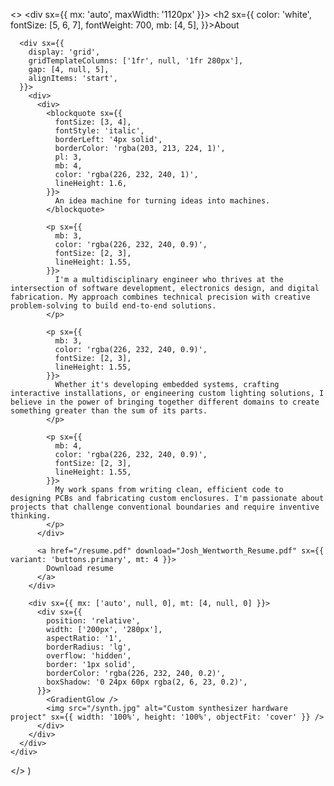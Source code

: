 
  <>
    <div sx={{ mx: 'auto', maxWidth: '1120px' }}>
      <h2 sx={{
        color: 'white',
        fontSize: [5, 6, 7],
        fontWeight: 700,
        mb: [4, 5],
      }}>About</h2>

      <div sx={{
        display: 'grid',
        gridTemplateColumns: ['1fr', null, '1fr 280px'],
        gap: [4, null, 5],
        alignItems: 'start',
      }}>
        <div>
          <div>
            <blockquote sx={{
              fontSize: [3, 4],
              fontStyle: 'italic',
              borderLeft: '4px solid',
              borderColor: 'rgba(203, 213, 224, 1)',
              pl: 3,
              mb: 4,
              color: 'rgba(226, 232, 240, 1)',
              lineHeight: 1.6,
            }}>
              An idea machine for turning ideas into machines.
            </blockquote>

            <p sx={{
              mb: 3,
              color: 'rgba(226, 232, 240, 0.9)',
              fontSize: [2, 3],
              lineHeight: 1.55,
            }}>
              I'm a multidisciplinary engineer who thrives at the intersection of software development, electronics design, and digital fabrication. My approach combines technical precision with creative problem-solving to build end-to-end solutions.
            </p>

            <p sx={{
              mb: 3,
              color: 'rgba(226, 232, 240, 0.9)',
              fontSize: [2, 3],
              lineHeight: 1.55,
            }}>
              Whether it's developing embedded systems, crafting interactive installations, or engineering custom lighting solutions, I believe in the power of bringing together different domains to create something greater than the sum of its parts.
            </p>

            <p sx={{
              mb: 4,
              color: 'rgba(226, 232, 240, 0.9)',
              fontSize: [2, 3],
              lineHeight: 1.55,
            }}>
              My work spans from writing clean, efficient code to designing PCBs and fabricating custom enclosures. I'm passionate about projects that challenge conventional boundaries and require inventive thinking.
            </p>
          </div>

          <a href="/resume.pdf" download="Josh_Wentworth_Resume.pdf" sx={{ variant: 'buttons.primary', mt: 4 }}>
            Download resume
          </a>
        </div>

        <div sx={{ mx: ['auto', null, 0], mt: [4, null, 0] }}>
          <div sx={{
            position: 'relative',
            width: ['200px', '280px'],
            aspectRatio: '1',
            borderRadius: 'lg',
            overflow: 'hidden',
            border: '1px solid',
            borderColor: 'rgba(226, 232, 240, 0.2)',
            boxShadow: '0 24px 60px rgba(2, 6, 23, 0.2)',
          }}>
            <GradientGlow />
            <img src="/synth.jpg" alt="Custom synthesizer hardware project" sx={{ width: '100%', height: '100%', objectFit: 'cover' }} />
          </div>
        </div>
      </div>
    </div>

  </>
)
